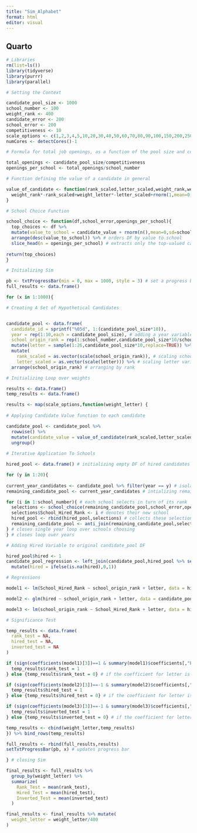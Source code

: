 ```yaml
---
title: "Sim_Alphabet"
format: html
editor: visual
---
```


## Quarto

```r
# Libraries
rm(list=ls())
library(tidyverse)
library(purrr)
library(parallel)

# Setting the Context

candidate_pool_size <- 1000
school_number <- 100
weight_rank <- 400
candidate_error <- 200
school_error <- 200
competitiveness <- 10
scale_options <- c(1,2,3,4,5,10,20,30,40,50,60,70,80,90,100,150,200,250,300,350,400)
numCores <- detectCores()-1

# Formula for total job openings, as a function of the pool size and competitiveness

total_openings <- candidate_pool_size/competitiveness
openings_per_school <- total_openings/school_number

# Function defining the value of a candidate in general

value_of_candidate <- function(rank_scaled,letter_scaled,weight_rank,weight_letter,candidate_error){
  weight_rank*-rank_scaled+weight_letter*-letter_scaled+rnorm(1,mean=0,sd=candidate_error) # weight times value + random error incorporating other unobservable candidate attributes like quality
}

# School Choice Function

school_choice <- function(df,school_error,openings_per_school){
  top_choices <- df %>%
  mutate(value_to_school = candidate_value + rnorm(n(),mean=0,sd=school_error)) %>% # assigns each candidate a value based on school's idiosyncratic preferences that differ from observable characteristics of candidates
  arrange(desc(value_to_school)) %>% # orders DF by value to school
  slice_head(n = openings_per_school) # extracts only the top-valued candidates
  
return(top_choices)
}

# Initializing Sim

pb <- txtProgressBar(min = 0, max = 1000, style = 3) # set a progress bar
full_results <- data.frame()

for (x in 1:1000){

# Creating A Set of Hypothetical Candidates


candidate_pool <- data.frame(
  candidate_id = sprintf("%05d", 1:(candidate_pool_size*10)),
  year = rep(1:10,each = candidate_pool_size), # adding a year variable
  school_origin_rank = rep(1:school_number,candidate_pool_size*10/school_number)) %>% # an even number from each school
  mutate(letter = sample(1:26,candidate_pool_size*10,replace=TRUE)) %>% # adding randomly drawn letter of last name
  mutate(
    rank_scaled = as.vector(scale(school_origin_rank)), # scaling school_origin_rank variable
    letter_scaled = as.vector(scale(letter))) %>% # scaling letter variable
  arrange(school_origin_rank) # arranging by rank

# Initializing Loop over weights

results <- data.frame()
temp_results <- data.frame()

results <- map(scale_options,function(weight_letter) {
  
# Applying Candidate Value function to each candidate

candidate_pool <- candidate_pool %>%
  rowwise() %>% 
  mutate(candidate_value = value_of_candidate(rank_scaled,letter_scaled,weight_rank,weight_letter,candidate_error)) %>% # applies the value_of_candidates function to each row to find each candidates unobserved value
  ungroup() 
  
# Iterative Application To Schools

hired_pool <- data.frame() # initializing empty DF of hired candidates 

for (y in 1:20){
  
current_year_candidates <- candidate_pool %>% filter(year == y) # isolating the current year of candidates
remaining_candidate_pool <- current_year_candidates # intializing remaining candidates

for (i in 1:school_number){ # each school selects in turn of its rank
  selections <- school_choice(remaining_candidate_pool,school_error,openings_per_school) # extracts each school's top candidates from the remaining candidates 
  selections$School_Hired_Rank <- i # denotes their new school
  hired_pool <- rbind(hired_pool,selections) # collects these selections in a DF
  remaining_candidate_pool <- anti_join(remaining_candidate_pool,selections,by="candidate_id") # removes selected candidates from futuring hiring
} # closes single year loop over schools choosing
} # closes loop over years

# Adding Hired Variable to original candidate_pool DF

hired_pool$hired <- 1 
candidate_pool_regression <- left_join(candidate_pool,hired_pool %>% select(candidate_id, hired),by="candidate_id") %>%
  mutate(hired = ifelse(is.na(hired),0,1))

# Regressions

model1 <- lm(School_Hired_Rank ~ school_origin_rank + letter, data = hired_pool) # DV = Placement Rank

model2 <- glm(hired ~ school_origin_rank + letter, data = candidate_pool_regression,family=binomial(link="logit")) # DV = Hired or Not

model3 <- lm(school_origin_rank ~ School_Hired_Rank + letter, data = hired_pool) # DV is school of origin -- testing for differential effects in hiring that do not appear in rank data

# Significance Test

temp_results <- data.frame(
  rank_test = NA,
  hired_test = NA,
  inverted_test = NA
)

if (sign(coefficients(model1)[3])==1 & summary(model1)$coefficients[,"Pr(>|t|)"][3] <0.05){
  temp_results$rank_test = 1
} else {temp_results$rank_test = 0} # if the coefficient for letter is positive and significant, return a 1, otherwise a 0 for the rank test

if (sign(coefficients(model2)[3])==-1 & summary(model2)$coefficients[,"Pr(>|z|)"][3] <0.05){
  temp_results$hired_test = 1
} else {temp_results$hired_test = 0} # if the coefficient for letter is positive and significant, return a 1, otherwise a 0 for the hired test

if (sign(coefficients(model3)[3])==-1 & summary(model3)$coefficients[,"Pr(>|t|)"][3] <0.05){
  temp_results$inverted_test = 1
} else {temp_results$inverted_test = 0} # if the coefficient for letter is positive and significant, return a 1, otherwise a 0 for the inverse test

temp_results <- cbind(weight_letter,temp_results)
}) %>% bind_rows(temp_results)

full_results <- rbind(full_results,results)
setTxtProgressBar(pb, x) # updates progress bar

} # closing Sim

final_results <- full_results %>%
  group_by(weight_letter) %>%
  summarize(
    Rank_Test = mean(rank_test),
    Hired_Test = mean(hired_test),
    Inverted_Test = mean(inverted_test)
  )

final_results <- final_results %>% mutate(
  weight_letter = weight_letter/400
)

```
